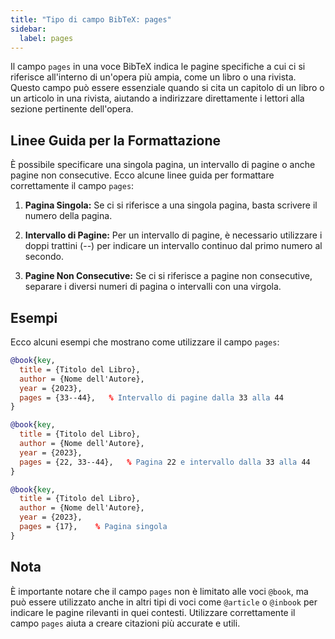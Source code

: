```yaml
---
title: "Tipo di campo BibTeX: pages"  
sidebar:  
  label: pages  
---
```



Il campo `pages` in una voce BibTeX indica le pagine specifiche a cui ci si riferisce all'interno di un'opera più ampia, come un libro o una rivista. Questo campo può essere essenziale quando si cita un capitolo di un libro o un articolo in una rivista, aiutando a indirizzare direttamente i lettori alla sezione pertinente dell'opera.

<CiteDrive />

## Linee Guida per la Formattazione

È possibile specificare una singola pagina, un intervallo di pagine o anche pagine non consecutive. Ecco alcune linee guida per formattare correttamente il campo `pages`:

1. **Pagina Singola:** Se ci si riferisce a una singola pagina, basta scrivere il numero della pagina.
    
2. **Intervallo di Pagine:** Per un intervallo di pagine, è necessario utilizzare i doppi trattini (--) per indicare un intervallo continuo dal primo numero al secondo.
    
3. **Pagine Non Consecutive:** Se ci si riferisce a pagine non consecutive, separare i diversi numeri di pagina o intervalli con una virgola.
    

## Esempi

Ecco alcuni esempi che mostrano come utilizzare il campo `pages`:

```bibtex
@book{key,
  title = {Titolo del Libro},
  author = {Nome dell'Autore},
  year = {2023},
  pages = {33--44},   % Intervallo di pagine dalla 33 alla 44
}
```

```bibtex
@book{key,
  title = {Titolo del Libro},
  author = {Nome dell'Autore},
  year = {2023},
  pages = {22, 33--44},   % Pagina 22 e intervallo dalla 33 alla 44
}
```

```bibtex
@book{key,
  title = {Titolo del Libro},
  author = {Nome dell'Autore},
  year = {2023},
  pages = {17},    % Pagina singola
}
```

## Nota

È importante notare che il campo `pages` non è limitato alle voci `@book`, ma può essere utilizzato anche in altri tipi di voci come `@article` o `@inbook` per indicare le pagine rilevanti in quei contesti. Utilizzare correttamente il campo `pages` aiuta a creare citazioni più accurate e utili.
